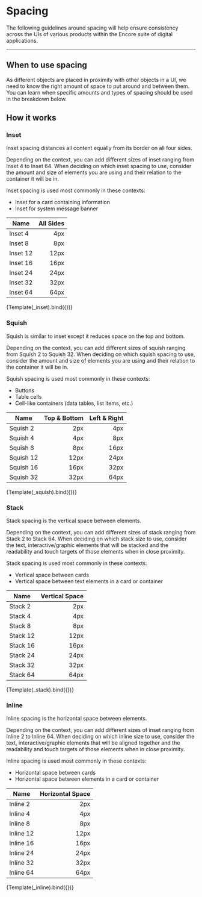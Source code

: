 
<Meta title="Primitives/Spacing" />

# Spacing

The following guidelines around spacing will help ensure consistency across the UIs of various products within the Encore suite of digital applications.

---

## When to use spacing

As different objects are placed in proximity with other objects in a UI, we need to know the right amount of space to put around and between them. You can learn when specific amounts and types of spacing should be used in the breakdown below.

## How it works

### Inset

Inset spacing distances all content equally from its border on all four sides.

Depending on the context, you can add different sizes of inset ranging from Inset 4 to Inset 64. When deciding on which inset spacing to use, consider the amount and size of elements you are using and their relation to the container it will be in.

Inset spacing is used most commonly in these contexts:

- Inset for a card containing information
- Inset for system message banner

| Name     | All Sides |
| -------- | --------: |
| Inset 4  |       4px |
| Inset 8  |       8px |
| Inset 12 |      12px |
| Inset 16 |      16px |
| Inset 24 |      24px |
| Inset 32 |      32px |
| Inset 64 |      64px |

<Canvas>
  <Story height={700} name="Inset">
    {Template(_inset).bind({})}
  </Story>
</Canvas>

### Squish

Squish is similar to inset except it reduces space on the top and bottom.

Depending on the context, you can add different sizes of squish ranging from Squish 2 to Squish 32. When deciding on which squish spacing to use, consider the amount and size of elements you are using and their relation to the container it will be in.

Squish spacing is used most commonly in these contexts:

- Buttons
- Table cells
- Cell-like containers (data tables, list items, etc.)

| Name      | Top & Bottom | Left & Right |
| --------- | -----------: | -----------: |
| Squish 2  |          2px |          4px |
| Squish 4  |          4px |          8px |
| Squish 8  |          8px |         16px |
| Squish 12 |         12px |         24px |
| Squish 16 |         16px |         32px |
| Squish 32 |         32px |         64px |

<Canvas>
  <Story height={700} name="Squish">
    {Template(_squish).bind({})}
  </Story>
</Canvas>

### Stack

Stack spacing is the vertical space between elements.

Depending on the context, you can add different sizes of stack ranging from Stack 2 to Stack 64. When deciding on which stack size to use, consider the text, interactive/graphic elements that will be stacked and the readability and touch targets of those elements when in close proximity.

Stack spacing is used most commonly in these contexts:

- Vertical space between cards
- Vertical space between text elements in a card or container

| Name     | Vertical Space |
| -------- | -------------: |
| Stack 2  |            2px |
| Stack 4  |            4px |
| Stack 8  |            8px |
| Stack 12 |           12px |
| Stack 16 |           16px |
| Stack 24 |           24px |
| Stack 32 |           32px |
| Stack 64 |           64px |

<Canvas>
  <Story height={700} name="Stack">
    {Template(_stack).bind({})}
  </Story>
</Canvas>

### Inline

Inline spacing is the horizontal space between elements.

Depending on the context, you can add different sizes of inset ranging from Inline 2 to Inline 64. When deciding on which inline size to use, consider the text, interactive/graphic elements that will be aligned together and the readability and touch targets of those elements when in close proximity.

Inline spacing is used most commonly in these contexts:

- Horizontal space between cards
- Horizontal space between elements in a card or container

| Name      | Horizontal Space |
| --------- | ---------------: |
| Inline 2  |              2px |
| Inline 4  |              4px |
| Inline 8  |              8px |
| Inline 12 |             12px |
| Inline 16 |             16px |
| Inline 24 |             24px |
| Inline 32 |             32px |
| Inline 64 |             64px |

<Canvas>
  <Story height={700} name="Inline">
    {Template(_inline).bind({})}
  </Story>
</Canvas>
